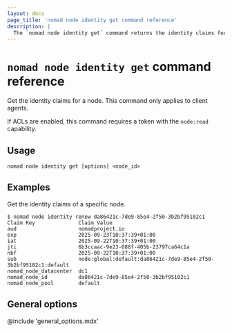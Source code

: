 ```yaml
---
layout: docs
page_title: 'nomad node identity get command reference'
description: |
  The `nomad node identity get` command returns the identity claims for a specific node.
---
```


# `nomad node identity get` command reference

Get the identity claims for a node. This command only applies to client agents.

If ACLs are enabled, this command requires a token with the `node:read` capability.

## Usage

```plaintext
nomad node identity get [options] <node_id>
```

## Examples

Get the identity claims of a specific node.

```shell-session
$ nomad node identity renew da86421c-7de9-85e4-2f50-3b2bf95102c1
Claim Key              Claim Value
aud                    nomadproject.io
exp                    2025-09-23T10:37:39+01:00
iat                    2025-09-22T10:37:39+01:00
jti                    6b3ccaac-9e23-088f-405b-23797ca64c1a
nbf                    2025-09-22T10:37:39+01:00
sub                    node:global:default:da86421c-7de9-85e4-2f50-3b2bf95102c1:default
nomad_node_datacenter  dc1
nomad_node_id          da86421c-7de9-85e4-2f50-3b2bf95102c1
nomad_node_pool        default
```

## General options

@include 'general_options.mdx'
